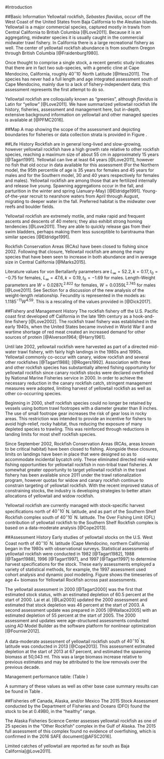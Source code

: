 <!-- ***********INTRODUCTION SECTION*************************************** -->

#Introduction

##Basic Information
Yellowtail rockfish, *Sebastes flavidus*, occur off the West Coast of the United States from Baja California to the Aleutian Islands.  Yellowtail is a major commercial species, captured mostly in trawls from Central California to British Columbia [@Love2011].  Because it is an aggregating, midwater species it is usually caught in the commercial midwater trawl fishery. In California there is a large recreational fishery as well. The center of yellowtail rockfish abundance is from southern Oregon through British Columbia [@Fraidenburg1980].  

Once thought to comprise a single stock, a recent genetic study indicates that there are in fact two sub-species, with a genetic cline at Cape Mendocino, California, roughly  $40^\circ 10^\prime$ North Latitude [@Hess2011].  The species has never had a full length and age integrated assessment south of Cape Mendocino, mainly due to a lack of fishery-independent data; this assessment represents the first attempt to do so.

Yellowtail rockfish are colloquially known as "greenies", although *flavidus* is Latin for "yellow" [@Love2011].  We have summarized yellowtail rockfish life history, fisheries, assessment and management here, but in-depth, extensive background information on yellowtail and other managed species is available at [@PFMC2016].  

##Map
A map showing the scope of the assessment and depicting boundaries for fisheries or data collection strata is provided in Figure \ref{fig:boundary_map}.

##Life History
Rockfish are in general long-lived and slow-growing, however yellowtail rockfish have a high growth rate relative to other rockfish species, reaching a maximum size of about 55 cm in approximately 15 years [@Tagart1991].  Yellowtail can live at least 64 years [@Love2011], however no fish that old occur in data available for this assessment (For the Northern model, the 95th percentile of age is 35 years for females and 45 years for males and for the Southern model, 30 and 40 years respectively for females and males).  Yellowtail rockfish are among those that are fertilized internally and release live young.  Spawning aggregations occur in the fall, and parturition in the winter and spring (January-May) [@Eldridge1991].  Young-of-the-year recruit to nearshore waters from April through August, migrating to deeper water in the fall.  Preferred habitat is the midwater over reefs and boulder fields.  

Yellowtail rockfish are extremely motile, and make rapid and frequent ascents and descents of 40 meters; they also exhibit strong homing tendencies [@Love2011].  They are able to quickly release gas from their swim bladders, perhaps making them less susceptible to barotrauma than similar species [@Eldridge1991].  

Rockfish Conservation Areas (RCAs) have been closed to fishing since 2002.  Following that closure, Yellowtail rockfish are among the many species that have been seen to increase in both abundance and in average size in Central California  [@Marks2015].

Literature values for von Bertallanfy parameters are $L_\infty = 52.2, k = 0.17, t_0 = -0.75$ for females, $L_\infty = 47.6, k=0.19, t_0 = -1.69$ for males.  Length-Weight parameters are $W = 0.0287L^{2.822}$ for females, $W = 0.0359L^{2.745}$ for males [@Love2011].  See Section \ref{bio-params} for a discussion of the new analysis of the weight-length relationship.  Fecundity is represented in the models as:  $1.1185^{-11}W^{4.59}$.  This is a rescaling of the values provided in [@Dick2017].

##Fishery and Management History
The rockfish fishery off the U.S. Pacific coast first developed off California in the late 19th century as a hook-and-line fishery [@Love2002].  The rockfish trawl fishery was established in the early 1940s, when the United States became involved in World War II and wartime shortage of red meat created an increased demand for other sources of protein [@Alverson1964; @Harry1961].

Until late 2002, yellowtail rockfish were harvested as part of a directed mid-water trawl fishery, with fairly high landings in the 1980s and 1990s.  Yellowtail commonly co-occur with canary, widow rockfish and several other rockfishes [@Tagart1988]; [@Rogers1992]. Association with these and other rockfish species has substantially altered fishing opportunity for yellowtail rockfish since canary rockfish stocks were declared overfished by National Marine Fisheries service in 2000. In order to achieve the necessary reduction in the canary rockfish catch, stringent management measures were adopted, limiting harvest of yellowtail rockfish as well as other co-occurring species.

Beginning in 2000, shelf rockfish species could no longer be retained by vessels using bottom trawl footropes with a diameter greater than 8 inches. The use of small footrope gear increases the risk of gear loss in rocky areas. This restriction was intended to provide an incentive for fishers to avoid high-relief, rocky habitat, thus reducing the exposure of many depleted species to trawling. This was reinforced through reductions in landing limits for most shelf rockfish species.

Since September 2002, Rockfish Conservation Areas (RCAs, areas known to be critical habitat) have been closed to fishing.  Alongside these closures, limits on landings have been in place that were designed so as to accommodate incidental bycatch only.  These eliminated directed mid-water fishing opportunities for yellowtail rockfish in non-tribal trawl fisheries. A somewhat greater opportunity to target yellowtail rockfish in the trawl fishery has been available since 2011 under the trawl rationalization program, however quotas for widow and canary rockfish continue to constrain targeting of yellowtail rockfish.  With the recent improved status of constraining stocks, the industry is developing strategies to better attain allocations of yellowtail and widow rockfish. 

Yellowtail rockfish are currently managed with stock-specific harvest specifications north of $40^\circ 10^\prime$ N. latitude, and as part of the Southern Shelf Rockfish complex south of $40^\circ 10^\prime$ N. latitude. The Over Fishing Limit (OFL) contribution of yellowtail rockfish to the Southern Shelf Rockfish complex is based on a data-moderate analysis [@Cope2013].

##Assessment History
Early studies of yellowtail stocks on the U.S. West Coast north of  $40^\circ 10^\prime$ N. latitude (Cape Mendocino, northern California) began in the 1980s with observational surveys.  Statistical assessments of yellowtail rockfish  were conducted in 1982 [@Tagart1982], 1988 [@Tagart1988], 1996 [@Tagart1997], and 1997 [@Tagart1997] to determine harvest specifications for the stock. These early assessments employed a variety of statistical methods, for example, the 1997 assessment used cohort analysis and dynamic pool modeling.  Figure \ref{fig:assessment_history}shows the timeseries of age 4+ biomass for Yellowtail Rockfish across past assessments.

The yellowtail assessment in 2000 [@Tagart2000] was the first that estimated stock status, with an estimated depletion of 60.5 percent at the start of 2000. Lai et al. [@Lai2003] updated the 2000 assessment and estimated that stock depletion was 46 percent at the start of 2003. A second assessment update was prepared in 2005 [@Wallace2005] with an estimated depletion of 55 percent at the start of 2005.  The 2000 assessment and updates were age-structured assessments conducted using AD Model Builder as the software platform for nonlinear optimization [@Fournier2012].

A data-moderate assessment of yellowtail rockfish south of $40^\circ 10^\prime$ N. latitude was conducted in 2013 [@Cope2013]. This assessment estimated depletion at the start of 2013 at 67 percent, and estimated the spawning biomass at 50,043 mt. This was a large biomass increase relative to previous estimates and may be attributed to the low removals over the previous decade.


\hl{Include: Management performance tables comparing 
Overfishing Limit (OFL), Annual Catch Limit (ACL), Harvest Guideline (HG) 
[CPS only], landings, and catch (i.e., landings plus discard) for each area and year.}


Management performance table: (Table \ref{tab:mnmgt_perform})  

A summary of these values as well as other base case summary results can be found 
in Table \ref{tab:base_summary}.


##Fisheries off Canada, Alaska, and/or Mexico
The 2015 Stock Assessment conducted by the Department of Fisheries and Oceans (DFO) found the stock to be at 0.49B0, in the "healthy" range.

The Alaska Fisheries Science Center assesses yellowtail rockfish as one of 25 species in the "Other Rockfish" complex in the Gulf of Alaska.  The 2015 full assessment of this complex found no evidence of overfishing, which is confirmed in the 2016 SAFE document[@AFSC2016].

Limited catches of yellowtail are reported as far south as Baja California[@Love2011].

